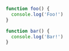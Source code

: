 
<CodeTabs>

```js title="foo.js"
function foo() {
  console.log('Foo!')
}
```

```ts title="bar.ts"
function bar() {
  console.log('Bar!')
}
```

</CodeTabs>
